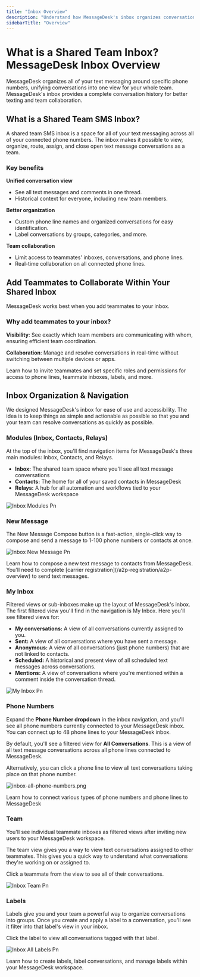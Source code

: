 ```yaml
---
title: "Inbox Overview"
description: "Understand how MessageDesk's inbox organizes conversations and streamlines team communication."
sidebarTitle: "Overview"
---
```


# What is a Shared Team Inbox? MessageDesk Inbox Overview

MessageDesk organizes all of your text messaging around specific phone numbers, unifying conversations into one view for your whole team. MessageDesk's inbox provides a complete conversation history for better texting and team collaboration.

## What is a Shared Team SMS Inbox?

A shared team SMS inbox is a space for all of your text messaging across all of your connected phone numbers. The inbox makes it possible to view, organize, route, assign, and close open text message conversations as a team.

### Key benefits

**Unified conversation view**

- See all text messages and comments in one thread.
- Historical context for everyone, including new team members.

**Better organization**

- Custom phone line names and organized conversations for easy identification.
- Label conversations by groups, categories, and more.

**Team collaboration**

- Limit access to teammates' inboxes, conversations, and phone lines.
- Real-time collaboration on all connected phone lines.

## Add Teammates to Collaborate Within Your Shared Inbox

MessageDesk works best when you add teammates to your inbox.

### Why add teammates to your inbox?

**Visibility**: See exactly which team members are communicating with whom, ensuring efficient team coordination.

**Collaboration**: Manage and resolve conversations in real-time without switching between multiple devices or apps.

<Card title="Invite and manage teammates" icon="user-plus" iconType="solid" href="/settings/team-management">
  Learn how to invite teammates and set specific roles and permissions for access to phone lines, teammate inboxes, labels, and more.
</Card>

## Inbox Organization & Navigation

We designed MessageDesk's inbox for ease of use and accessibility. The idea is to keep things as simple and actionable as possible so that you and your team can resolve conversations as quickly as possible.

### Modules (Inbox, Contacts, Relays)

At the top of the inbox, you'll find navigation items for MessageDesk's three main modules: Inbox, Contacts, and Relays.

- **Inbox:** The shared team space where you'll see all text message conversations
- **Contacts:** The home for all of your saved contacts in MessageDesk
- **Relays:** A hub for all automation and workflows tied to your MessageDesk workspace

![Inbox Modules Pn](/docs-main/images/inbox-modules.png)

### New Message

The New Message Compose button is a fast-action, single-click way to compose and send a message to 1-100 phone numbers or contacts at once.

![Inbox New Message Pn](/docs-main/images/inbox-new-message.png)

<Card title="Composing and sending a new message" icon="message-plus" iconType="solid" href="/messaging/new-message-compose">
  Learn how to compose a new text message to contacts from MessageDesk.
</Card>

<Note>
  You'll need to complete [carrier registration](/a2p-registration/a2p-overview) to send text messages.
</Note>

### My Inbox

Filtered views or sub-inboxes make up the layout of MessageDesk's inbox. The first filtered view you'll find in the navigation is My Inbox. Here you'll see filtered views for:

- **My conversations:** A view of all conversations currently assigned to you.
- **Sent:** A view of all conversations where you have sent a message.
- **Anonymous:** A view of all conversations (just phone numbers) that are not linked to contacts.
- **Scheduled:** A historical and present view of all scheduled text messages across conversations.
- **Mentions:** A view of conversations where you're mentioned within a comment inside the conversation thread.

![My Inbox Pn](/docs-main/images/my-inbox.png)

### Phone Numbers

Expand the **Phone Number dropdown** in the inbox navigation, and you'll see all phone numbers currently connected to your MessageDesk inbox. You can connect up to 48 phone lines to your MessageDesk inbox.

By default, you'll see a filtered view for **All Conversations**. This is a view of all text message conversations across all phone lines connected to MessageDesk.

Alternatively, you can click a phone line to view all text conversations taking place on that phone number.

![inbox-all-phone-numbers.png](/docs-main/images/inbox-all-phone-numbers.png)

<Card title="Connect phone numbers to MessageDesk" icon="phone-plus" iconType="solid" href="/get-started/phone-numbers">
  Learn how to connect various types of phone numbers and phone lines to MessageDesk
</Card>

### Team

You'll see individual teammate inboxes as filtered views after inviting new users to your MessageDesk workspace.

The team view gives you a way to view text conversations assigned to other teammates. This gives you a quick way to understand what conversations they're working on or assigned to.

Click a teammate from the view to see all of their conversations.

![Inbox Team Pn](/docs-main/images/inbox-team.png)

### Labels

Labels give you and your team a powerful way to organize conversations into groups. Once you create and apply a label to a conversation, you'll see it filter into that label's view in your inbox.

Click the label to view all conversations tagged with that label.

![Inbox All Labels Pn](/docs-main/images/inbox-all-labels.png)

<Card title="Create & manage conversation labels" icon="tag" iconType="solid" href="/inbox/labels">
  Learn how to create labels, label conversations, and manage labels within your MessageDesk workspace.
</Card>